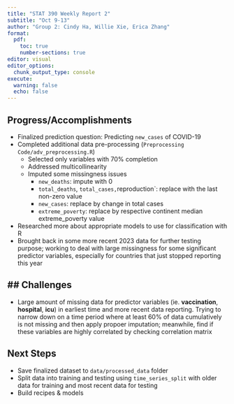 ```yaml
---
title: "STAT 390 Weekly Report 2"
subtitle: "Oct 9-13"
author: "Group 2: Cindy Ha, Willie Xie, Erica Zhang"
format:
  pdf:
    toc: true
    number-sections: true
editor: visual
editor_options: 
  chunk_output_type: console
execute: 
  warning: false
  echo: false
---
```


## Progress/Accomplishments

-   Finalized prediction question: Predicting `new_cases` of COVID-19
-   Completed additional data pre-processing (`Preprocessing Code/adv_preprocessing.R`)
    -   Selected only variables with 70% completion
    -   Addressed multicollinearity
    -   Imputed some missingness issues
        -   `new_deaths`: impute with 0
        -   `total_deaths`, `total_cases,`reproduction\`: replace with the last non-zero value
        -   `new_cases`: replace by change in total cases
        -   `extreme_poverty`: replace by respective continent median extreme_poverty value
-   Researched more about appropriate models to use for classification with R
-   Brought back in some more recent 2023 data for further testing purpose; working to deal with large missingness for some significant predictor variables, especially for countries that just stopped reporting this year

## \## Challenges

-   Large amount of missing data for predictor variables (ie. **vaccination**, **hospital**, **icu**) in earliest time and more recent data reporting. Trying to narrow down on a time period where at least 60% of data cumulatively is not missing and then apply propoer imputation; meanwhile, find if these variables are highly correlated by checking correlation matrix

## Next Steps

-   Save finalized dataset to `data/processed_data` folder
-   Split data into training and testing using `time_series_split` with older data for training and most recent data for testing
-   Build recipes & models
